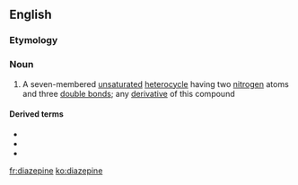 ==English==

===Etymology===
{{prefix|di|azepine|lang=en}}

===Noun===
{{wikipedia}}
{{en-noun|~}}

# {{lb|en|organic compound}} A seven-membered [[unsaturated]] [[heterocycle]] having two [[nitrogen]] atoms and three [[double bond]]s; any [[derivative]] of this compound

====Derived terms====
* {{l|en|benzodiazepine}}
* {{l|en|oxadiazepine}}
* {{l|en|thiadiazepine}}

[[fr:diazepine]]
[[ko:diazepine]]
